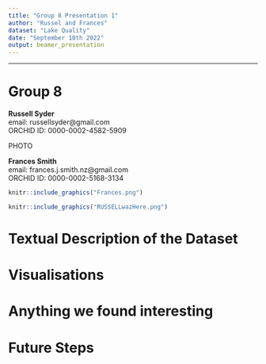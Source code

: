 ```yaml
---
title: "Group 8 Presentation 1"
author: "Russel and Frances"
dataset: "Lake Quality"
date: "September 10th 2022"
output: beamer_presentation
---
```



---
# Group 8

**Russell Syder**  
email: russellsyder@gmail.com  
ORCHID ID: 0000-0002-4582-5909  

PHOTO

**Frances Smith**  
email: frances.j.smith.nz@gmail.com  
ORCHID ID: 0000-0002-5168-3134

```r
knitr::include_graphics("Frances.png")

```
```r

knitr::include_graphics("RUSSELLwazHere.png")
```

# Textual Description of the Dataset


# Visualisations


# Anything we found interesting


# Future Steps

